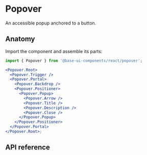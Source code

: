 # Popover

<Subtitle>An accessible popup anchored to a button.</Subtitle>
<Meta
  name="description"
  content="A high-quality, unstyled React popover component that displays an accessible popup anchored to a button."
/>


<DemoPopoverHero />

## Anatomy

Import the component and assemble its parts:

```jsx title="Anatomy"
import { Popover } from '@base-ui-components/react/popover';

<Popover.Root>
  <Popover.Trigger />
  <Popover.Portal>
    <Popover.Backdrop />
    <Popover.Positioner>
      <Popover.Popup>
        <Popover.Arrow />
        <Popover.Title />
        <Popover.Description />
        <Popover.Close />
      </Popover.Popup>
    </Popover.Positioner>
  </Popover.Portal>
</Popover.Root>;
```

## API reference

<Reference
  component="Popover"
  parts="Root, Trigger, Backdrop, Portal, Positioner, Popup, Arrow, Title, Description, Close"
/>
